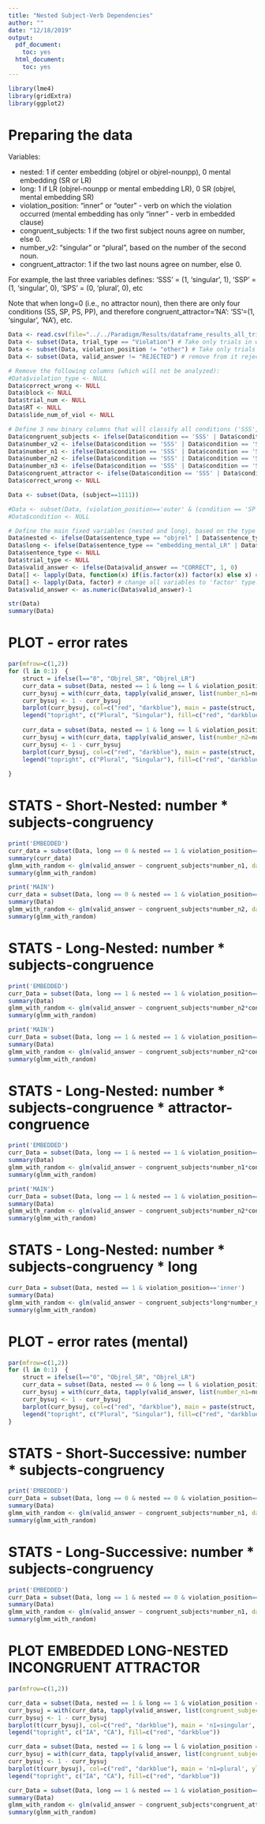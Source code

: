 ```yaml
---
title: "Nested Subject-Verb Dependencies"
author: ""
date: "12/18/2019"
output:
  pdf_document:
    toc: yes
  html_document:
    toc: yes
---
```



```r
library(lme4)
library(gridExtra)
library(ggplot2)
```


# Preparing the data
Variables:

- nested:              1 if center embedding (objrel or objrel-nounpp), 0 mental embedding (SR or LR)
- long:                1 if LR (objrel-nounpp or mental embedding LR), 0 SR (objrel, mental embedding SR)
- violation_position:  "inner" or "outer" - verb on which the violation occurred (mental embedding has only "inner" - verb in embedded clause)
- congruent_subjects:  1 if the two first subject nouns agree on number, else 0.
- number_v2:           "singular" or "plural", based on the number of the second noun.
- congruent_attractor: 1 if the two last nouns agree on number, else 0.

For example, the last three variables defines: 'SSS' = (1, 'singular', 1), 'SSP' = (1, 'singular', 0), 'SPS' = (0, 'plural', 0), etc

Note that when long=0 (i.e., no attractor noun), then there are only four conditions (SS, SP, PS, PP), and therefore congruent_attractor='NA': 'SS'=(1, 'singular', 'NA'), etc.

```r
Data <- read.csv(file="../../Paradigm/Results/dataframe_results_all_trials_LSTM_fixed.csv", header=TRUE, sep=",") # Load data
Data <- subset(Data, trial_type == "Violation") # Take only trials in which there was a violation
Data <- subset(Data, violation_position != "other") # Take only trials in which the violation was on the first or second verb (but not on nouns (fillers)).
Data <- subset(Data, valid_answer != "REJECTED") # remove from it rejected trials (in which subject didn't confirm - see py script)

# Remove the following columns (which will not be analyzed):
#Data$violation_type <- NULL 
Data$correct_wrong <- NULL
Data$block <- NULL
Data$trial_num <- NULL
Data$RT <- NULL
Data$slide_num_of_viol <- NULL

# Define 3 new binary columns that will classify all conditions ('SSS', 'SSP', 'SPS'...) based on whether the nouns agree on number.
Data$congruent_subjects <- ifelse(Data$condition == 'SSS' | Data$condition == 'SSP' | Data$condition == 'PPP' | Data$condition == 'PPS' | Data$condition == 'SS' | Data$condition == 'PP', 1, 0)
Data$number_v2 <- ifelse(Data$condition == 'SSS' | Data$condition == 'SSP' | Data$condition == 'PSS' | Data$condition == 'PSP' | Data$condition == 'PS',  "singular", "plural")
Data$number_n1 <- ifelse(Data$condition == 'SSS' | Data$condition == 'SSP' | Data$condition == 'SPS' | Data$condition == 'SPP' | Data$condition == 'SS' | Data$condition == 'SP',  "singular", "plural")
Data$number_n2 <- ifelse(Data$condition == 'SSS' | Data$condition == 'SSP' | Data$condition == 'PSS' | Data$condition == 'PSP' | Data$condition == 'SS' | Data$condition == 'PS',  "singular", "plural")
Data$number_n3 <- ifelse(Data$condition == 'SSS' | Data$condition == 'SPS' | Data$condition == 'PSS' | Data$condition == 'PPS',  "singular", ifelse(Data$condition == 'SS' | Data$condition == 'SP' | Data$condition == 'PS' | Data$condition == 'PP', 'none', 'plural'))
Data$congruent_attractor <- ifelse(Data$condition == 'SSS' | Data$condition == 'PSS' | Data$condition == 'SPP' | Data$condition == 'PPP', "CA", ifelse(Data$condition == 'SSP' | Data$condition == 'SPS' | Data$condition == 'PSP' | Data$condition == 'PPS', "IA", "NA"))
Data$correct_wrong <- NULL

Data <- subset(Data, (subject==1111))

#Data <- subset(Data, (violation_position=='outer' & (condition == 'SP' | condition == 'SS' | condition == 'SPS' | condition == 'SPP' | condition == 'SSS' | condition == 'SSP')) | (violation_position=='inner' & (condition == 'PS' | condition == 'SS' | condition == 'PSS' | condition == 'PSP' | condition == 'SSS' | condition == 'SSP')) )
#Data$condition <- NULL

# Define the main fixed variables (nested and long), based on the type of syntactic structure. 
Data$nested <- ifelse(Data$sentence_type == "objrel" | Data$sentence_type == "objrel_nounpp", 1, 0)
Data$long <- ifelse(Data$sentence_type == "embedding_mental_LR" | Data$sentence_type == "objrel_nounpp", 1, 0)
Data$sentence_type <- NULL
Data$trial_type <- NULL
Data$valid_answer <- ifelse(Data$valid_answer == "CORRECT", 1, 0)
Data[] <- lapply(Data, function(x) if(is.factor(x)) factor(x) else x) # Remove all empty level in dataframe.
Data[] <- lapply(Data, factor) # change all variables to 'factor' type.
Data$valid_answer <- as.numeric(Data$valid_answer)-1

str(Data)
summary(Data)
```

# PLOT - error rates
```r

par(mfrow=c(1,2))
for (l in 0:1)  {
    struct = ifelse(l=="0", "Objrel_SR", "Objrel_LR")
    curr_data = subset(Data, nested == 1 & long == l & violation_position == 'inner')
    curr_bysuj = with(curr_data, tapply(valid_answer, list(number_n1=number_n1, congruent_subjects=congruent_subjects), mean))
    curr_bysuj <- 1 - curr_bysuj
    barplot(curr_bysuj, col=c("red", "darkblue"), main = paste(struct, "(inner)", sep=" "), ylim=c(0,1), names.arg = c("Incong", "Cong"), xpd = FALSE, beside=TRUE)
    legend("topright", c("Plural", "Singular"), fill=c("red", "darkblue"))
    
    curr_data = subset(Data, nested == 1 & long == l & violation_position == 'outer')
    curr_bysuj = with(curr_data, tapply(valid_answer, list(number_n2=number_n2, congruent_subjects=congruent_subjects), mean))
    curr_bysuj <- 1 - curr_bysuj
    barplot(curr_bysuj, col=c("red", "darkblue"), main = paste(struct, "(outer)", sep=" "), ylim=c(0,1), names.arg = c("Incong", "Cong"), xpd = FALSE, beside=TRUE)
    legend("topright", c("Plural", "Singular"), fill=c("red", "darkblue"))
    
}
```

# STATS - Short-Nested: number * subjects-congruency
```r
print('EMBEDDED')
curr_data = subset(Data, long == 0 & nested == 1 & violation_position=='inner')
summary(curr_data)
glmm_with_random <- glm(valid_answer ~ congruent_subjects*number_n1, data=curr_data, family="binomial")
summary(glmm_with_random)

print('MAIN')
curr_data = subset(Data, long == 0 & nested == 1 & violation_position=='outer')
summary(Data)
glmm_with_random <- glm(valid_answer ~ congruent_subjects*number_n2, data=curr_data, family="binomial")
summary(glmm_with_random)

```


# STATS - Long-Nested: number * subjects-congruence
```r
print('EMBEDDED')
curr_Data = subset(Data, long == 1 & nested == 1 & violation_position=='inner')
summary(Data)
glmm_with_random <- glm(valid_answer ~ congruent_subjects*number_n2*congruent_attractor, data=curr_Data, family="binomial")
summary(glmm_with_random)

print('MAIN')
curr_Data = subset(Data, long == 1 & nested == 1 & violation_position=='outer')
summary(Data)
glmm_with_random <- glm(valid_answer ~ congruent_subjects*number_n2*congruent_attractor, data=curr_Data, family="binomial")
summary(glmm_with_random)

```

# STATS - Long-Nested: number * subjects-congruence * attractor-congruence
```r
print('EMBEDDED')
curr_Data = subset(Data, long == 1 & nested == 1 & violation_position=='inner')
summary(Data)
glmm_with_random <- glm(valid_answer ~ congruent_subjects*number_n1*congruent_attractor, data=curr_Data, family="binomial")
summary(glmm_with_random)

print('MAIN')
curr_Data = subset(Data, long == 1 & nested == 1 & violation_position=='outer')
summary(Data)
glmm_with_random <- glm(valid_answer ~ congruent_subjects*number_n2*congruent_attractor, data=curr_Data, family="binomial")
summary(glmm_with_random)

```


# STATS - Long-Nested: number * subjects-congruency * long 
```r
curr_Data = subset(Data, nested == 1 & violation_position=='inner')
summary(Data)
glmm_with_random <- glm(valid_answer ~ congruent_subjects*long*number_n1, data=curr_Data, family="binomial")
summary(glmm_with_random)
```


# PLOT - error rates (mental)
```r

par(mfrow=c(1,2))
for (l in 0:1)  {
    struct = ifelse(l=="0", "Objrel_SR", "Objrel_LR")
    curr_data = subset(Data, nested == 0 & long == l & violation_position == 'inner')
    curr_bysuj = with(curr_data, tapply(valid_answer, list(number_n1=number_n1, congruent_subjects=congruent_subjects), mean))
    curr_bysuj <- 1 - curr_bysuj
    barplot(curr_bysuj, col=c("red", "darkblue"), main = paste(struct, "(inner)", sep=" "), ylim=c(0,0.6), names.arg = c("Incong", "Cong"), xpd = FALSE, beside=TRUE)
    legend("topright", c("Plural", "Singular"), fill=c("red", "darkblue"))
}
```

# STATS - Short-Successive: number * subjects-congruency
```r
print('EMBEDDED')
curr_Data = subset(Data, long == 0 & nested == 0 & violation_position=='inner')
summary(Data)
glmm_with_random <- glm(valid_answer ~ congruent_subjects*number_n1, data=curr_Data, family="binomial")
summary(glmm_with_random)

```


# STATS - Long-Successive: number * subjects-congruency
```r
print('EMBEDDED')
curr_Data = subset(Data, long == 1 & nested == 0 & violation_position=='inner')
summary(Data)
glmm_with_random <- glm(valid_answer ~ congruent_subjects*number_n1, data=curr_Data, family="binomial")
summary(glmm_with_random)

```


# PLOT EMBEDDED LONG-NESTED INCONGRUENT ATTRACTOR
```r

par(mfrow=c(1,2))

curr_data = subset(Data, nested == 1 & long == 1 & violation_position == 'inner' & number_n1 == 'singular')
curr_bysuj = with(curr_data, tapply(valid_answer, list(congruent_subjects=congruent_subjects, congruent_attractor=congruent_attractor), mean))
curr_bysuj <- 1 - curr_bysuj
barplot(t(curr_bysuj), col=c("red", "darkblue"), main = 'n1=singular', ylim=c(0,0.6), names.arg = c("IS", "CS"), xpd = FALSE, beside=TRUE)
legend("topright", c("IA", "CA"), fill=c("red", "darkblue"))

curr_data = subset(Data, nested == 1 & long == l & violation_position == 'inner' & number_n1 == 'plural')
curr_bysuj = with(curr_data, tapply(valid_answer, list(congruent_subjects=congruent_subjects, congruent_attractor=congruent_attractor), mean))
curr_bysuj <- 1 - curr_bysuj
barplot(t(curr_bysuj), col=c("red", "darkblue"), main = 'n1=plural', ylim=c(0,0.6), names.arg = c("IS", "CS"), xpd = FALSE, beside=TRUE)
legend("topright", c("IA", "CA"), fill=c("red", "darkblue"))

```

```r
curr_Data = subset(Data, long == 1 & nested == 1 & violation_position=='inner')
summary(Data)
glmm_with_random <- glm(valid_answer ~ congruent_subjects*congruent_attractor*number_n1, data=curr_Data, family="binomial")
summary(glmm_with_random)

```